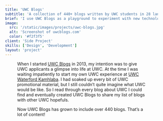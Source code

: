 ```yaml
---
title: 'UWC Blogs'
subtitle: 'A collection of 440+ blogs written by UWC students in 28 languages from 77 countries at the 18 United World Colleges.'
brief: 'I use UWC Blogs as a playground to experiment with new technologies. The latest iteration is built with VueJS and loads in 0.6 seconds or less.'
image:
  src: '/static/images/projects/uwc-blogs.jpg'
  alt: 'Screenshot of uwcblogs.com'
  color: '#f2f3f5'
client: 'Side Project'
skills: ['Design', 'Development']
layout: 'project'
---
```



<Figure
  image={{
    src: '/static/images/projects/uwc-blogs-desktop-mobile.jpg',
    alt: 'Mockups of the mobile and desktop version of uwcblogs.com',
    aspectRatio: 16 / 9
  }}
  align={Figure.FULL}
/>

When I started [UWC Blogs](https://uwcblogs.com/) in 2013, my intention was to give UWC applicants a glimpse into life at UWC. At the time I was waiting impatiently to start my own UWC experience at [UWC Waterford Kamhlaba](https://uwcblogs.com/#waterford-kamhlaba-uwc). I had soaked up every bit of UWC promotional material, but I still couldn’t quite imagine what UWC would be like. So I read through every blog about UWC I could find and eventually created UWC Blogs to share my list of blogs with other UWC hopefuls.

Now UWC Blogs has grown to include over 440 blogs. That’s a lot of content!
